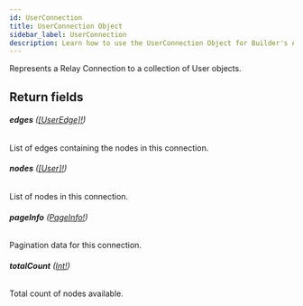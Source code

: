 ```yaml
---
id: UserConnection
title: UserConnection Object
sidebar_label: UserConnection
description: Learn how to use the UserConnection Object for Builder's API.
---
```


Represents a Relay Connection to a collection of User objects.

## Return fields

###### <b>edges</b> ([[UserEdge]!](/composer/builder/api/schema/object/UserEdge.mdx))

List of edges containing the nodes in this connection.

###### <b>nodes</b> ([[User]!](/composer/builder/api/schema/object/User.mdx))

List of nodes in this connection.

###### <b>pageInfo</b> ([PageInfo!](/composer/builder/api/schema/object/PageInfo.mdx))

Pagination data for this connection.

###### <b>totalCount</b> ([Int!](/composer/builder/api/schema/scalar/Int.mdx))

Total count of nodes available.
